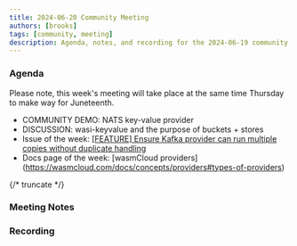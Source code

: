 ```yaml
---
title: 2024-06-20 Community Meeting
authors: [brooks]
tags: [community, meeting]
description: Agenda, notes, and recording for the 2024-06-19 community meeting
---
```



### Agenda

Please note, this week's meeting will take place at the same time Thursday to make way for Juneteenth.

- COMMUNITY DEMO: NATS key-value provider
- DISCUSSION: wasi-keyvalue and the purpose of buckets + stores
- Issue of the week: [[FEATURE] Ensure Kafka provider can run multiple copies without duplicate handling](https://github.com/wasmCloud/wasmCloud/issues/1442)
- Docs page of the week: [wasmCloud providers] (https://wasmcloud.com/docs/concepts/providers#types-of-providers)

{/* truncate */}

### Meeting Notes

### Recording

<ReactPlayer url='https://www.youtube.com/watch?v=IjJgjYcSbE4' controls />

